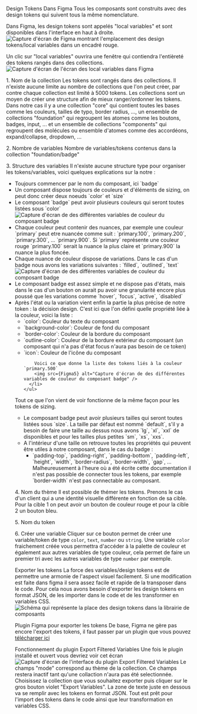 

<Meta title="Introduction/Design Tokens/Tokens Figma" />

<ap-heading size="h1" mb-64>Design Tokens</ap-heading>
<ap-heading size="h2" mt-64 mb-16>Dans Figma</ap-heading>
<ap-paragraph mb-16>Tous les composants sont construits avec des design tokens qui suivent tous la même nomenclature.</ap-paragraph>

<ap-paragraph mb-16>Dans Figma, les design tokens sont appelés "local variables" et sont disponibles dans l'interface en haut à droite.</ap-paragraph>
<img src={Figma1} alt="Capture d'écran de Figma montrant l'emplacement des design tokens/local variables dans un encadré rouge." />

<ap-paragraph mb-16 mt-64>Un clic sur "local variables" ouvrira une fenêtre qui contiendra l'entièreté des tokens rangés dans des collections.</ap-paragraph>
<img src={Figma2} alt="Capture d'écran de l'écran des local variables dans Figma" />


<ap-heading size="h3" mt-64 mb-16>1. Nom de la collection</ap-heading>
<ap-paragraph>Les tokens sont rangés dans des collections. Il n'existe aucune limite au nombre de collections que l'on peut créer, par contre chaque collection est limité à 5000 tokens. Les collections sont un moyen de créer une structure afin de mieux ranger/ordonner les tokens. Dans notre cas il y a une collection "core" qui contient toutes les bases comme les couleurs, tailles de typo, border radius, ..., un ensemble de collections "foundation" qui regroupent les atomes comme les boutons, badges, input, ... et un ensemble de collections "components" qui regroupent des molécules ou ensemble d'atomes comme des accordéons, expand/collapse, dropdown, ...</ap-paragraph>

<ap-heading size="h3" mt-64 mb-16>2. Nombre de variables</ap-heading>
<ap-paragraph>Nombre de variables/tokens contenus dans la collection "foundation/badge"</ap-paragraph>

<ap-heading size="h3" mt-64 mb-16>3. Structure des variables</ap-heading>
<ap-paragraph>Il n'existe aucune structure type pour organiser les tokens/variables, voici quelques explications sur la notre :</ap-paragraph>
<ul>
  <li>Toujours commencer par le nom du composant, ici `badge`</li>
  <li>Un composant dispose toujours de couleurs et d'éléments de sizing, on peut donc créer deux noeuds `color` et `size`</li>
  <li>
    Le composant `badge` peut avoir plusieurs couleurs qui seront toutes listées sous `color`
    <img src={Figma3} alt="Capture d'écran de des différentes variables de couleur du composant badge" />
  </li>
  <li>Chaque couleur peut contenir des nuances, par exemple une couleur `primary` peut etre nuancée comme suit : `primary.100`, `primary.200`, `primary.300`, ... `primary.900`. Si `primary` représente une couleur rouge `primary.100` serait la nuance la plus claire et `primary.900` la nuance la plus foncée.</li>
  <li>
    Chaque nuance de couleur dispose de variations. Dans le cas d'un badge nous avons les variations suivantes : `filled`, `outlined`, `text`
    <img src={Figma4} alt="Capture d'écran de des différentes variables de couleur du composant badge" />
  </li>
  <li>Le composant badge est assez simple et ne dispose pas d'états, mais dans le cas d'un bouton on aurait pu avoir une granularité encore plus poussé que les variations comme `hover`, `focus`, `active`, `disabled`</li>
  <li>
    Après l'état ou la variation vient enfin la partie la plus précise de notre token : la décision design. C'est ici que l'on défini quelle propriété liée à la couleur, voici la liste :
    <ul>
      <li>`color`: Couleur du texte du composant</li>
      <li>`background-color`: Couleur de fond du composant</li>
      <li>`border-color`: Couleur de la bordure du composant</li>
      <li>`outline-color`: Couleur de la bordure extérieur du composant (un composant qui n'a pas d'état focus n'aura pas besoin de ce token)</li>
      <li>
        `icon`: Couleur de l'icône du composant

        Voici ce que donne la liste des tokens liés à la couleur `primary.500`
        <img src={Figma5} alt="Capture d'écran de des différentes variables de couleur du composant badge" />
      </li>
    </ul>
  </li>
</ul>


<ap-paragraph>Tout ce que l'on vient de voir fonctionne de la même façon pour les tokens de sizing.</ap-paragraph>
<ul>
  <li>Le composant badge peut avoir plusieurs tailles qui seront toutes listées sous `size`. La taille par défaut est nommé `default`, s'il y a besoin de faire une taille au dessus nous avons `lg`, `xl`, `xxl` de disponibles et pour les tailles plus petites `sm`, `xs`, `xxs`.</li>
  <li>
    A l'intérieur d'une taille on retrouve toutes les propriétés qui peuvent être utiles à notre composant, dans le cas du badge :
    <ul>
      <li>
        `padding-top`, `padding-right`, `padding-bottom`, `padding-left`, `height`, `width`, `border-radius`, `border-width`, `gap`, ...
        Malheureusement à l'heure où a été écrite cette documentation il n'est pas possible de connecter tous les tokens, par exemple `border-width` n'est pas connectable au composant.
      </li>
    </ul>
  </li>
</ul>


<ap-heading size="h3" mt-64 mb-16>4. Nom du thème</ap-heading>
<ap-paragraph>Il est possible de thémer les tokens. Prenons le cas d'un client qui a une identité visuelle différente en fonction de sa cible. Pour la cible 1 on peut avoir un bouton de couleur rouge et pour la cible 2 un bouton bleu.</ap-paragraph>

<ap-heading size="h3" mt-64 mb-16>5. Nom du token</ap-heading>


<ap-heading size="h3" mt-64 mb-16>6. Créer une variable</ap-heading>
<ap-paragraph>Cliquer sur ce bouton permet de créer une variable/token de type `color`, `text`, `number` ou `string`. Une variable `color` fraichement créée vous permettra d'accéder à la palette de couleur et également aux autres variables de type couleur, cela permet de faire un premier tri avec les autres variables de type `number` par exemple.</ap-paragraph>


<ap-heading size="h2" mt-64 mb-16>Exporter les tokens</ap-heading>
<ap-paragraph mb-16>La force des variables/design tokens est de permettre une armonie de l'aspect visuel facilement. Si une modification est faite dans figma il sera assez facile et rapide de la transposer dans le code. Pour cela nous avons besoin d'exporter les design tokens en format JSON, de les importer dans le code et de les transformer en variables CSS.</ap-paragraph>
<img src={Figma6} alt="Schéma qui représente la place des design tokens dans la librairie de composants" />

<ap-heading size="h3" mt-64 mb-16>Plugin Figma pour exporter les tokens</ap-heading>
<ap-paragraph mb-16>De base, Figma ne gère pas encore l'export des tokens, il faut passer par un plugin que vous pouvez <ap-link><a href="https://www.figma.com/community/plugin/1255198963912190091" slot="link" target="_blank">télécharger ici</a></ap-link></ap-paragraph>

<ap-heading size="h3" mt-64 mb-16>Fonctionnement du plugin Export Filtered Variables</ap-heading>
<ap-paragraph mb-16>Une fois le plugin installé et ouvert vous devriez voir cet écran</ap-paragraph>
<img src={Figma7} alt="Capture d'écran de l'interface du plugin Export Filtered Variables" />
<ap-paragraph mb-16>Le champs "mode" correspond au thème de la collection. Ce champs restera inactif tant qu'une collaction n'aura pas été selectionnée.</ap-paragraph>
<ap-paragraph mb-16>Choisissez la collection que vous souhaitez exporter puis cliquer sur le gros bouton violet "Export Variables". La zone de texte juste en dessous va se remplir avec les tokens en format JSON. Tout est prêt pour l'import des tokens dans le code ainsi que leur transformation en variables CSS.</ap-paragraph>
